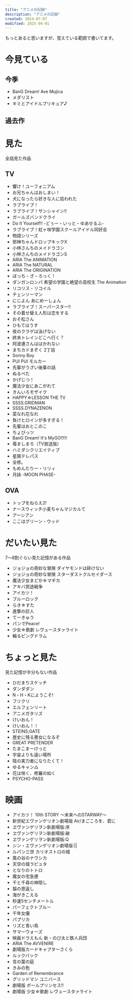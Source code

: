 ```yaml
---
title: "アニメの記録"
description: "アニメの記録"
created: 2024-07-07
modified: 2025-04-01
---
```


もっとあると思いますが、覚えている範囲で書いてます。

# 今見ている
## 今季

- BanG Dream! Ave Mujica
- メダリスト
- キミとアイドルプリキュア♪

## 過去作

# 見た

全話見た作品

## TV

- 響け！ユーフォニアム
- お兄ちゃんはおしまい！
- 犬になったら好きな人に拾われた
- ラブライブ！
- ラブライブ！サンシャイン!!
- ガールズバンドクライ
- Do It Yourself!! -どぅー・いっと・ゆあせるふ-
- ラブライブ！虹ヶ咲学園スクールアイドル同好会
- 物語シリーズ
- 邪神ちゃんドロップキックX
- 小林さんちのメイドラゴン
- 小林さんちのメイドラゴンS
- ARIA The ANIMATION
- ARIA The NATURAL
- ARIA The ORIGINATION
- ぼっち・ざ・ろっく！
- ダンガンロンパ 希望の学園と絶望の高校生 The Animation
- リコリス・リコイル
- チェンソーマン
- にじよん あにめーしょん
- ラブライブ！スーパースター!!
- その着せ替え人形は恋をする
- おそ松さん
- ひもてはうす
- 夜のクラゲは泳げない
- 終末トレインどこへ行く？
- 阿波連さんははかれない
- まちカドまぞく 2丁目
- Sonny Boy
- PUI PUI モルカー
- 先輩がうざい後輩の話
- ぬるぺた
- かげじつ！
- 魔法少女にあこがれて
- きんいろモザイク
- HAPPY☆LESSON THE TV
- SSSS.GRIDMAN
- SSSS.DYNAZENON
- 菜なれ花なれ
- 負けヒロインが多すぎる！
- 先輩はおとこのこ
- ちょびっツ
- BanG Dream! It's MyGO!!!!!
- 苺ましまろ（TV放送版）
- ハミダシクリエイティブ
- 星屑テレパス
- 全修。
- もめんたりー・リリィ
- 月詠 -MOON PHASE-

## OVA

- トップをねらえ2!
- ナースウィッチ小麦ちゃんマジカルて
- アーシアン
- ここはグリーン・ウッド

# だいたい見た

7〜8割ぐらい見た記憶がある作品

- ジョジョの奇妙な冒険 ダイヤモンドは砕けない
- ジョジョの奇妙な冒険 スターダストクルセイダース
- 魔法少女まどか☆マギカ
- アキバ冥途戦争
- アイカツ！
- ブルーロック
- らき☆すた
- 進撃の巨人
- てーきゅう
- パンでPeace!
- 少女☆歌劇 レヴュースタァライト
- 輪るピングドラム

# ちょっと見た

見た記憶が半分もない作品

- ひだまりスケッチ
- ダンダダン
- N・H・Kにようこそ!
- フリクリ
- エルフェンリート
- アニメガタリズ
- けいおん！
- けいおん！！
- STEINS;GATE
- 歴史に残る悪女になるぞ
- GREAT PRETENDER
- たまこまーけっと
- 宇宙よりも遠い場所
- 陰の実力者になりたくて！
- ゆるキャン△
- 花は咲く、修羅の如く
- PSYCHO-PASS

# 映画

- アイカツ！ 10th STORY 〜未来へのSTARWAY〜
- 新世紀エヴァンゲリオン劇場版 Air/まごころを、君に
- ヱヴァンゲリヲン新劇場版:序
- ヱヴァンゲリヲン新劇場版:破
- ヱヴァンゲリヲン新劇場版:Q
- シン・エヴァンゲリオン劇場版:||
- ルパン三世 カリオストロの城
- 風の谷のナウシカ
- 天空の城ラピュタ
- となりのトトロ
- 魔女の宅急便
- 千と千尋の神隠し
- 猫の恩返し
- 海がきこえる
- 秒速5センチメートル
- パーフェクトブルー
- 千年女優
- パプリカ
- リズと青い鳥
- サマーウォーズ
- 映画ドラえもん 新・のび太と鉄人兵団
- ARIA The AVVENIRE
- 劇場版カードキャプターさくら
- ルックバック
- 言の葉の庭
- きみの色
- Garden of Remembrance
- グリッドマン ユニバース
- 劇場版 ポールプリンセス!!
- 劇場版 少女☆歌劇 レヴュースタァライト
